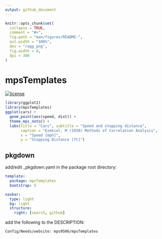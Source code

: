 ```yaml
---
output: github_document
---
```


<!-- README.md is generated from README.Rmd. Please edit that file -->

```r
knitr::opts_chunk$set(
  collapse = TRUE,
  comment = "#>",
  fig.path = "man/figures/README-",
  out.width = "100%",
  dev = "ragg_png",
  fig.width = 8,
  dpi = 300
)
```

# mpsTemplates

<!-- badges: start -->
[![license](https://img.shields.io/badge/license-MIT + file LICENSE-lightgrey.svg)](https://choosealicense.com/)
<!-- badges: end -->

```r
library(ggplot2)
library(mpsTemplates)
ggplot(cars) +
  geom_point(aes(speed, dist)) +
  theme_mps_noto() +
  labs(title = "Cars", subtitle = "Speed and stopping distance",
       caption = "Ezekiel, M (1930) Methods of Correlation Analysis",
       x = "Speed [mph]",
       y = "Stopping Distance [ft]")
```



## pkgdown

add/edit _pkgdown.yaml in the package root directory:

```yaml
template:
  package: mpsTemplates
  bootstrap: 5

navbar:
  type: light
  bg: light
  structure:
    right: [search, github]
```   

add the following to the DESCRIPTION:
```
Config/Needs/website: mps9506/mpsTemplates
```
